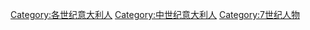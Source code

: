 [[Category:各世纪意大利人|Category:各世纪意大利人]]
[[Category:中世纪意大利人|Category:中世纪意大利人]]
[[Category:7世纪人物|Category:7世纪人物]]